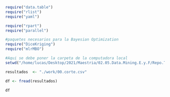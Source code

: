 ```r
require("data.table")
require("rlist")
require("yaml")

require("rpart")
require("parallel")

#paquetes necesarios para la Bayesian Optimization
require("DiceKriging")
require("mlrMBO")

```


```r
#Aqui se debe poner la carpeta de la computadora local
setwd("/home/lucas/Desktop/2021/Maestria/02.05.Data.Mining.E.y.F/Repo.TP/dmeyf/src/rpart/")  #Establezco el Working Directory
```


```r
resultados  <- "./work/00.corte.csv"
```

```r
df <- fread(resultados)
```

```r
df
```


